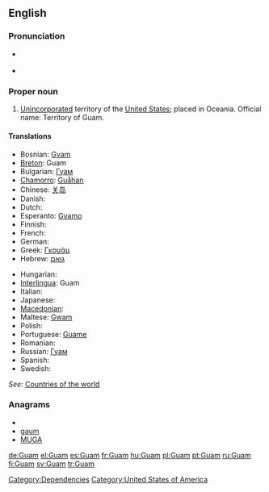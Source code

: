 {{also|GUAM}}
==English==

===Pronunciation===
* {{a|UK|US}} {{IPA|/gwɑm/}}
* {{audio|en-us-Guam.ogg|Audio (US)}}

===Proper noun===
{{en-proper noun}}

# [[unincorporated|Unincorporated]] territory of the [[United States]]; placed in Oceania. Official name: Territory of Guam.

====Translations====
{{trans-top|Territory of Guam}}
* Bosnian: [[Gvam]] {{m}}
* [[Breton]]: Guam
* Bulgarian: [[Гуам]]
* [[Chamorro]]: [[Guåhan]]
* Chinese: [[关岛]]
* Danish: {{t-|da|Guam}}
* Dutch: {{t-|nl|Guam}}
* Esperanto: [[Gvamo]]
* Finnish: {{t+|fi|Guam}}
* French: {{t+|fr|Guam}}
* German: {{t+|de|Guam}}
* Greek: [[Γκουάμ]]
* Hebrew: [[גואם]]
{{trans-mid}}
* Hungarian: {{t+|hu|Guam}}
* [[Interlingua]]: Guam
* Italian: {{t-|it|Guam}}
* Japanese: {{t-|ja|グアム|tr=guamu}}
* [[Macedonian]]: {{t|mk|Гуам|m|tr=Gúam}}
* Maltese: [[Gwam]]
* Polish: {{t+|pl|Guam}}
* Portuguese: [[Guame]]
* Romanian: {{t-|ro|Guam|n}}
* Russian: [[Гуам]]
* Spanish: {{t+|es|Guam}}
* Swedish: {{t+|sv|Guam}}
{{trans-bottom}}

''See'': [[Appendix:Countries of the world|Countries of the world]]

===Anagrams===
* {{alphagram|agmu}}
* [[gaum#English|gaum]]
* [[MUGA#English|MUGA]]


[[Category:Dependencies]]
[[Category:United States of America]]

[[de:Guam]]
[[el:Guam]]
[[es:Guam]]
[[fr:Guam]]
[[hu:Guam]]
[[pl:Guam]]
[[pt:Guam]]
[[ru:Guam]]
[[fi:Guam]]
[[sv:Guam]]
[[tr:Guam]]